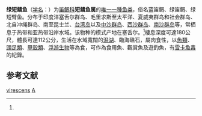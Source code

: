 {{Speciesbox
| taxon = Aprion virescens
| status = NE
| status_system = IUCN3.1
| image = Aprion virescens JNC2568.JPG
| binomial_authority = (Cuvier et Valenciennes, 1830)<ref name='id7416'>{{cite web| url =http://www.bioinfo.cn/db05/BjdwSpecies.php?action=view&id=7416| title =绿短鳍鱼| work =《中国动物物种编目数据库》| publisher =中国科学院微生物研究所| author =中国科学院动物研究所| accessdate =2009-04-16| deadurl =yes| archiveurl =https://web.archive.org/web/20160305073608/http://www.bioinfo.cn/db05/BjdwSpecies.php?action=view&id=7416| archivedate =2016-03-05}}</ref>
| synonyms = *''Aphareus virescens''<br /><small>Valenciennes, 1830</small>
*''Aprion kanekonis''<br /><small>Tanaka, 1914</small>
*''Aprion konekonis''<br /><small>Valenciennes, 1830</small>
*''Aprion viresceus''<br /><small>Valenciennes, 1830</small>
*''Mesoprion microchir''<br /><small>Bleeker, 1853</small>
*''Sparopsis elongatus''<br /><small>Kner, 1868</small>
}}

'''绿短鳍鱼'''（[[学名|学名]]：{{lang|la|''Aprion virescens''}}）为[[笛鲷科|笛鲷科]]'''短鳍鱼属'''的[[單型|唯一一種鱼类]]，俗名蓝笛鲷、绿笛鲷、绿短臂鱼。分布于印度洋塞舌尔群岛、毛里求斯至太平洋、夏威夷群岛和社会群岛、北自冲绳群岛、南至昆士兰、[[台湾岛|台湾岛]]以及[[中沙群岛|中沙群岛]]、[[西沙群岛|西沙群岛]]、[[南沙群岛|南沙群岛]]等，常栖息于热带和亚热带沿岸水域。该物种的模式产地在塞舌尔。<ref name='id7416'/>棲息深度可達180公尺，體長可達112公分，生活在水域寬闊的[[潟湖|潟湖]]、臨海礁石，屬肉食性，以[[魚類|魚類]]、[[頭足類|頭足類]]、[[甲殼類|甲殼類]]、[[浮游生物|浮游生物]]等為食，可作為食用魚、觀賞魚及遊釣魚，有[[雪卡魚毒|雪卡魚毒]]的紀錄。

== 参考文献 ==
{{reflist}}

{{鱸形目小作品}}
{{taxonbar}}

[[Category:短鰭笛鯛屬|virescens]]
[[Category:1830年描述的鱼类|A]]